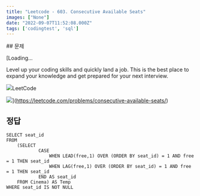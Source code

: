```yaml
---
title: "Leetcode - 603. Consecutive Available Seats"
images: ["None"]
date: "2022-09-07T11:52:08.000Z"
tags: ['codingtest', 'sql']
---
```


<TOCInline toc={props.toc} asDisclosure />
## 문제

[Loading...

Level up your coding skills and quickly land a job. This is the best place to expand your knowledge and get prepared for your next interview.

![](https://leetcode.com/favicon-192x192.png)LeetCode

![](https://leetcode.com/static/images/LeetCode_Sharing.png)](https://leetcode.com/problems/consecutive-available-seats/)

## 정답

```
SELECT seat_id
FROM
    (SELECT
            CASE
                WHEN LEAD(free,1) OVER (ORDER BY seat_id) = 1 AND free = 1 THEN seat_id
                WHEN LAG(free,1) OVER (ORDER BY seat_id) = 1 AND free = 1 THEN seat_id
            END AS seat_id
    FROM Cinema) AS Temp
WHERE seat_id IS NOT NULL
```
